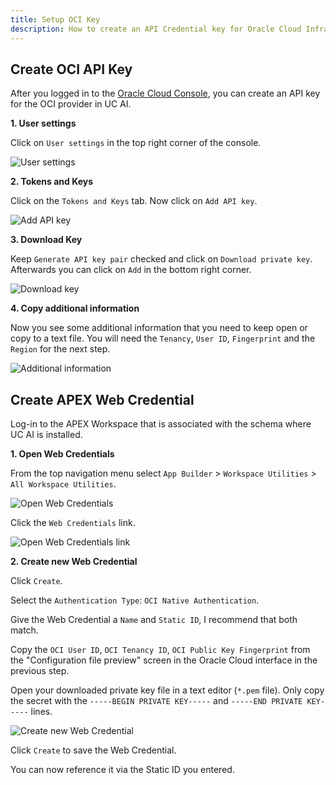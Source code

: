```yaml
---
title: Setup OCI Key
description: How to create an API Credential key for Oracle Cloud Infrastructure and configure the APEX Web Credential
---
```


## Create OCI API Key

After you logged in to the [Oracle Cloud Console](https://cloud.oracle.com/), you can create an API key for the OCI provider in UC AI.

**1. User settings**

Click on `User settings` in the top right corner of the console.

![User settings](../../../assets/oci-key/oci-key-user-settings.png)

**2. Tokens and Keys**

Click on the `Tokens and Keys` tab. Now click on `Add API key`.

![Add API key](../../../assets/oci-key/oci-key-add-key.png)

**3. Download Key**

Keep `Generate API key pair` checked and click on `Download private key`. Afterwards you can click on `Add` in the bottom right corner.

![Download key](../../../assets/oci-key/oci-gen-key.png)

**4. Copy additional information**

Now you see some additional information that you need to keep open or copy to a text file. You will need the `Tenancy`, `User ID`, `Fingerprint` and the `Region` for the next step.

![Additional information](../../../assets/oci-key/oci-config-file-preview.png)

## Create APEX Web Credential

Log-in to the APEX Workspace that is associated with the schema where UC AI is installed.

**1. Open Web Credentials**

From the top navigation menu select `App Builder` > `Workspace Utilities` > `All Workspace Utilities`.

![Open Web Credentials](../../../assets/oci-key/oci-key-apex-ws-utils.png)

Click the `Web Credentials` link.

![Open Web Credentials link](../../../assets/oci-key/oci-key-apex-wc.png)

**2. Create new Web Credential**

Click `Create`.

Select the `Authentication Type`: `OCI Native Authentication`.

Give the Web Credential a `Name` and `Static ID`, I recommend that both match.

Copy the `OCI User ID`, `OCI Tenancy ID`, `OCI Public Key Fingerprint` from the "Configuration file preview" screen in the Oracle Cloud interface in the previous step.

Open your downloaded private key file in a text editor (`*.pem` file). Only copy the secret with the `-----BEGIN PRIVATE KEY-----` and `-----END PRIVATE KEY-----` lines.

![Create new Web Credential](../../../assets/oci-key/oci-key-apex-add-ws-details.png)

Click `Create` to save the Web Credential.

You can now reference it via the Static ID you entered.
